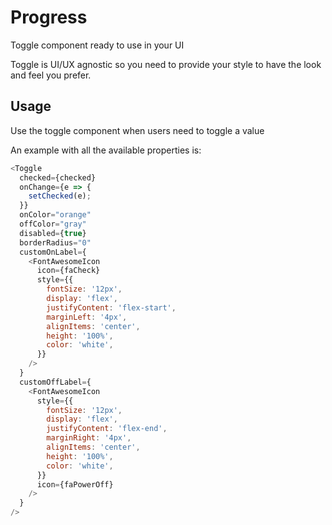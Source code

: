 
<Meta title="DCXLibrary/Form/Toggle/documentation" component={Toggle} />

# Progress

Toggle component ready to use in your UI

Toggle is UI/UX agnostic so you need to provide your style to have the look
and feel you prefer.

## Usage

Use the toggle component when users need to toggle a value

An example with all the available properties is:

```js
<Toggle
  checked={checked}
  onChange={e => {
    setChecked(e);
  }}
  onColor="orange"
  offColor="gray"
  disabled={true}
  borderRadius="0"
  customOnLabel={
    <FontAwesomeIcon
      icon={faCheck}
      style={{
        fontSize: '12px',
        display: 'flex',
        justifyContent: 'flex-start',
        marginLeft: '4px',
        alignItems: 'center',
        height: '100%',
        color: 'white',
      }}
    />
  }
  customOffLabel={
    <FontAwesomeIcon
      style={{
        fontSize: '12px',
        display: 'flex',
        justifyContent: 'flex-end',
        marginRight: '4px',
        alignItems: 'center',
        height: '100%',
        color: 'white',
      }}
      icon={faPowerOff}
    />
  }
/>
```

<Props of={Toggle} />
